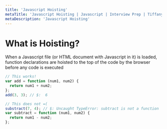 ```yaml
---
title: 'Javascript Hoisting'
metaTitle: 'Javascript Hoisting | Javascript | Interview Prep | Tiffany Lea'
metaDescription: 'Javascript Hoisting'
---
```


# What is Hoisting?

When a Javascript file (or HTML document with Javascript in it) is loaded, function declarations are hoisted to the top of the code by the browser before any code is executed

```javascript
// This works!
var add = function (num1, num2) {
  return num1 + num2;
};
add(3, 3); // $:  6

// This does not =(
substract(7, 4); // $: Uncaught TypeError: subtract is not a function
var subtract = function (num1, num2) {
  return num1 - num2;
};
```
